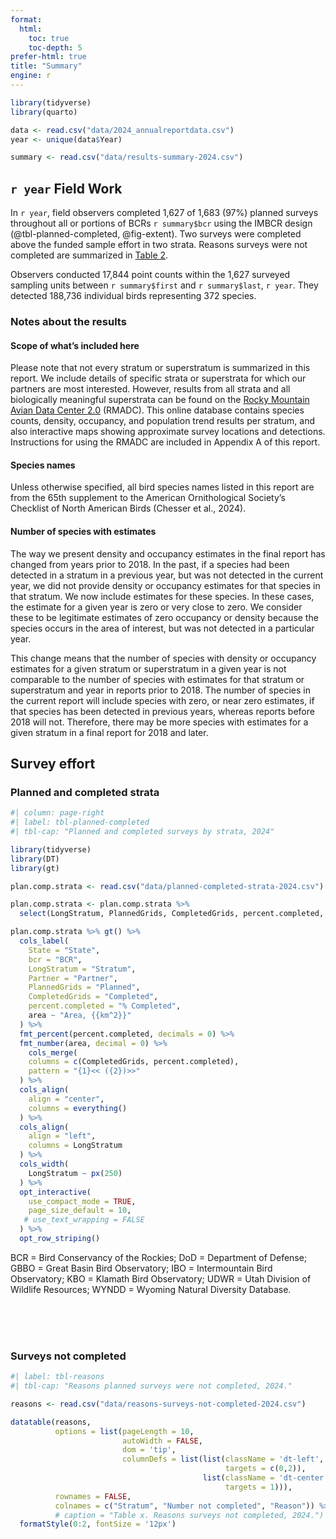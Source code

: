 ```yaml
---
format: 
  html:
    toc: true
    toc-depth: 5
prefer-html: true
title: "Summary"
engine: r
---
```


```r
library(tidyverse)
library(quarto)

data <- read.csv("data/2024_annualreportdata.csv")
year <- unique(data$Year)

summary <- read.csv("data/results-summary-2024.csv")


```

## `r year` Field Work {.unnumbered}

In `r year`, field observers completed 1,627 of 1,683 (97%) planned surveys throughout all or portions of BCRs `r summary$bcr` using the IMBCR design (@tbl-planned-completed, @fig-extent). Two surveys were completed above the funded sample effort in two strata. Reasons surveys were not completed are summarized in <a href="#sec-reasons">Table 2</a>.

Observers conducted 17,844 point counts within the 1,627 surveyed sampling units between `r summary$first` and `r summary$last`, `r year`. They detected 188,736 individual birds representing 372 species.

### Notes about the results {.unnumbered}

#### Scope of what's included here {.unnumbered}

Please note that not every stratum or superstratum is summarized in this report. We include details of specific strata or superstrata for which our partners are most interested. However, results from all strata and all biologically meaningful superstrata can be found on the [Rocky Mountain Avian Data Center 2.0](https://apps.birdconservancy.org/rmadc/) (RMADC). This online database contains species counts, density, occupancy, and population trend results per stratum, and also interactive maps showing approximate survey locations and detections. Instructions for using the RMADC are included in Appendix A of this report.  

#### Species names {.unnumbered}

Unless otherwise specified, all bird species names listed in this report are from the 65th supplement to the American Ornithological Society's Checklist of North American Birds (Chesser et al., 2024).  

#### Number of species with estimates {.unnumbered}

The way we present density and occupancy estimates in the final report has changed from years prior to 2018. In the past, if a species had been detected in a stratum in a previous year, but was not detected in the current year, we did not provide density or occupancy estimates for that species in that stratum. We now include estimates for these species. In these cases, the estimate for a given year is zero or very close to zero. We consider these to be legitimate estimates of zero occupancy or density because the species occurs in the area of interest, but was not detected in a particular year.

This change means that the number of species with density or occupancy estimates for a given stratum or superstratum in a given year is not comparable to the number of species with estimates for that stratum or superstratum and year in reports prior to 2018. The number of species in the current report will include species with zero, or near zero estimates, if that species has been detected in previous years, whereas reports before 2018 will not. Therefore, there may be more species with estimates for a given stratum in a final report for 2018 and later.

## Survey effort {.unnumbered}

### Planned and completed strata

```r
#| column: page-right
#| label: tbl-planned-completed
#| tbl-cap: "Planned and completed surveys by strata, 2024"

library(tidyverse)
library(DT)
library(gt)

plan.comp.strata <- read.csv("data/planned-completed-strata-2024.csv")

plan.comp.strata <- plan.comp.strata %>%
  select(LongStratum, PlannedGrids, CompletedGrids, percent.completed, State, bcr, Partner, area)

plan.comp.strata %>% gt() %>%
  cols_label(
    State = "State",
    bcr = "BCR",
    LongStratum = "Stratum",
    Partner = "Partner",
    PlannedGrids = "Planned",
    CompletedGrids = "Completed",
    percent.completed = "% Completed",
    area ~ "Area, {{km^2}}"
  ) %>%
  fmt_percent(percent.completed, decimals = 0) %>%
  fmt_number(area, decimal = 0) %>%
    cols_merge(
    columns = c(CompletedGrids, percent.completed),
    pattern = "{1}<< ({2})>>"
  ) %>%
  cols_align(
    align = "center",
    columns = everything()
  ) %>%
  cols_align(
    align = "left",
    columns = LongStratum
  ) %>%
  cols_width(
    LongStratum ~ px(250)
  ) %>%
  opt_interactive(
    use_compact_mode = TRUE,
    page_size_default = 10,
   # use_text_wrapping = FALSE
  ) %>%
  opt_row_striping()

```

::: column-screen-inset-right
BCR = Bird Conservancy of the Rockies; DoD = Department of Defense; GBBO = Great Basin Bird Observatory; IBO = Intermountain Bird Observatory; KBO = Klamath Bird Observatory; UDWR = Utah Division of Wildlife Resources; WYNDD = Wyoming Natural Diversity Database.
:::

<br> <br> <br>

### Surveys not completed {.unnumbered}

```r
#| label: tbl-reasons
#| tbl-cap: "Reasons planned surveys were not completed, 2024."

reasons <- read.csv("data/reasons-surveys-not-completed-2024.csv")

datatable(reasons, 
          options = list(pageLength = 10,
                         autoWidth = FALSE,
                         dom = 'tip',
                         columnDefs = list(list(className = 'dt-left', 
                                                targets = c(0,2)), 
                                           list(className = 'dt-center', 
                                                targets = 1))),
          rownames = FALSE,
          colnames = c("Stratum", "Number not completed", "Reason")) %>%
          # caption = "Table x. Reasons surveys not completed, 2024.") %>%
  formatStyle(0:2, fontSize = '12px')


```
